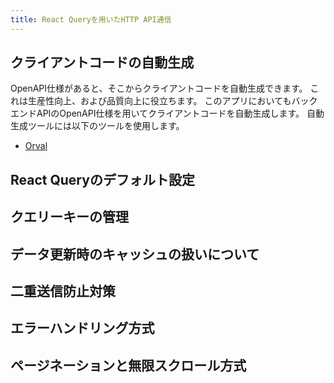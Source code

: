 ```yaml
---
title: React Queryを用いたHTTP API通信
---
```


## クライアントコードの自動生成

OpenAPI仕様があると、そこからクライアントコードを自動生成できます。
これは生産性向上、および品質向上に役立ちます。
このアプリにおいてもバックエンドAPIのOpenAPI仕様を用いてクライアントコードを自動生成します。
自動生成ツールには以下のツールを使用します。

- [Orval](https://orval.dev/)

## React Queryのデフォルト設定

## クエリーキーの管理

## データ更新時のキャッシュの扱いについて

## 二重送信防止対策

## エラーハンドリング方式

## ページネーションと無限スクロール方式
